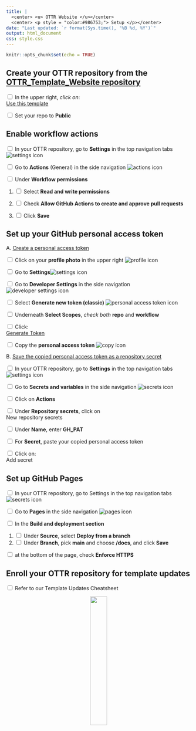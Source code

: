 ```yaml
---
title: |
  <center> <u> OTTR Website </u></center>
  <center> <p style = "color:#986753;"> Setup </p></center>
date: "Last updated: `r format(Sys.time(), '%B %d, %Y')`"
output: html_document
css: style.css
---
```


```r
knitr::opts_chunk$set(echo = TRUE)
```


## Create your OTTR repository from the [OTTR_Template_Website repository](https://github.com/jhudsl/OTTR_Template_Website)

<input type="checkbox">  In the upper right, _click on_: <div class = "github_button"><a href="https://github.com/new?template_name=OTTR_Template_Website&template_owner=jhudsl"> Use this template</a></div>

<input type="checkbox">  Set your repo to **Public**

## Enable workflow actions

<input type="checkbox">  In your OTTR repository, go to **Settings** in the top navigation tabs <img src="resources/icons/settings_gear.png" alt="settings icon" class = icon>

<input type="checkbox">  Go to **Actions** (General) in the side navigation <img src="resources/icons/actions.png" alt="actions icon" class = icon>

<input type="checkbox">   Under **Workflow permissions**

1. <input type="checkbox"> Select **Read and write permissions**

2. <input type="checkbox">  Check **Allow GitHub Actions to create and approve pull requests**

3. <input type="checkbox">  Click **Save**

## Set up your GitHub personal access token

A. [Create a personal access token](https://docs.github.com/en/authentication/keeping-your-account-and-data-secure/managing-your-personal-access-tokens)

<input type="checkbox"> Click on your **profile photo** in the upper right <img src="resources/icons/profile_photo.png" alt="profile icon" class = icon>

<input type="checkbox"> Go to **Settings**<img src="resources/icons/settings_gear.png" alt="settings icon" class = icon>

<input type="checkbox"> Go to **Developer Settings** in the side navigation <img src="resources/icons/developer_settings.png" alt="developer settings icon" class = icon>

<input type="checkbox"> Select **Generate new token (classic)** <img src="resources/icons/personal_tokens.png" alt="personal access token icon" class = icon>

<input type="checkbox"> Underneath **Select Scopes**, *check both* **repo** and **workflow**

<input type="checkbox"> Click: <div class = "github_button"><a href="https://github.com/settings/tokens/new"> Generate Token</a></div>

<input type="checkbox"> Copy the **personal access token** <img src="resources/icons/copy.png" alt="copy icon" class = icon>

B. [Save the copied personal access token as a repository secret](https://docs.github.com/en/codespaces/managing-codespaces-for-your-organization/managing-development-environment-secrets-for-your-repository-or-organization#adding-secrets-for-a-repository)

<input type="checkbox"> In your OTTR repository, go to **Settings** in the top navigation tabs <img src="resources/icons/settings_gear.png" alt="settings icon" class = icon>

<input type="checkbox"> Go to **Secrets and variables** in the side navigation <img src="resources/icons/secrets_and_variables.png" alt="secrets icon" class = icon>

<input type="checkbox"> Click on **Actions**

<input type="checkbox"> Under **Repository secrets**, click on <div class = "github_button"> New repository secrets </div>

<input type="checkbox"> Under **Name**, enter **GH_PAT**

<input type="checkbox"> For **Secret**, paste your copied personal access token

<input type="checkbox"> Click on: <div class = "github_button"> Add secret </div>

## Set up GitHub Pages

<input type="checkbox"> In your OTTR repository, go to Settings in the top navigation tabs <img src="resources/icons/settings_gear.png" alt="secrets icon" class = icon>

<input type="checkbox"> Go to **Pages** in the side navigation <img src="resources/icons/pages.png"  alt="pages icon" class = icon>

<input type="checkbox"> In the **Build and deployment section**

  1. <input type="checkbox"> Under **Source**, select **Deploy from a branch**
  2. <input type="checkbox"> Under **Branch**, pick **main** and choose **/docs**, and click **Save**

<input type="checkbox"> at the bottom of the page, check **Enforce HTTPS**

## Enroll your OTTR repository for template updates

<input type="checkbox"> Refer to our Template Updates Cheatsheet


<center>
<a href="https://ottrproject.org">
  <img src="resources/images/basic_otter_water.png" width = 30%>
</a>
</center>
